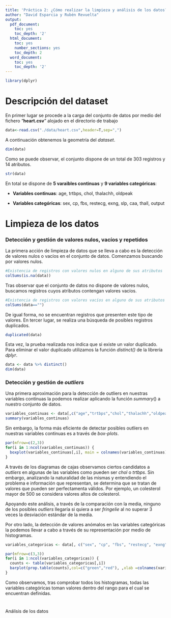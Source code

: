 ---
title: 'Práctica 2: ¿Cómo realizar la limpieza y análisis de los datos?'
author: "David Esparcia y Rubén Revuelta"
output:
  pdf_document:
    toc: yes
    toc_depth: '2'
  html_document:
    toc: yes
    number_sections: yes
    toc_depth: 2
  word_document:
    toc: yes
    toc_depth: '2'
---

```{r}
library(dplyr)
```

# Descripción del dataset

En primer lugar se procede a la carga del conjunto de datos por medio del fichero "**heart.csv**" alojado en el directorio de trabajo

```{r}
data<-read.csv("./data/heart.csv",header=T,sep=",")
```

A continuación obtenemos la geometría del *dataset*.

```{r}
dim(data)
```

Como se puede observar, el conjunto dispone de un total de 303 registros y 14 atributos.

```{r}
str(data)
```

En total se dispone de **5 varaibles continuas** y **9 variables categóricas**:

-   **Variables continuas**: age, trtbps, chol, thalachh, oldpeak

-   **Variables categóricas**: sex, cp, fbs, restecg, exng, slp, caa, thall, output

# Limpieza de los datos

### Detección y gestión de valores nulos, vacíos y repetidos

La primera acción de limpieza de datos que se lleva a cabo es la detección de valores nulos o vacíos en el conjunto de datos. Comenzamos buscando por valores nulos.

```{r}
#Existencia de registros con valores nulos en alguno de sus atributos
colSums(is.na(data))
```

Tras observar que el conjunto de datos no dispone de valores nulos, buscamos registros cuyos atributos contengan valores vacíos.

```{r}
#Existencia de registros con valores vacíos en alguno de sus atributos
colSums(data=="")
```

De igual forma, no se encuentran registros que presenten este tipo de valores. En tercer lugar, se realiza una búsqueda de posibles registros duplicados.

```{r}
duplicated(data)
```

Esta vez, la prueba realizada nos indica que si existe un valor duplicado. Para eliminar el valor duplicado utilizamos la función *distinct()* de la librería *dplyr*.

```{r}
data <- data %>% distinct()
dim(data)
```

### Detección y gestión de *outliers*

Una primera aproximación para la detección de outliers en nuestras variables contínuas la podemos realizar aplicando la función *summary*() a nuestro conjunto de datos.

```{r}
variables_continuas <- data[,c("age","trtbps","chol","thalachh","oldpeak")]
summary(variables_continuas)
```

Sin embargo, la forma más eficiente de detectar posibles outliers en nuestras variables continuas es a través de *box-plots*.

```{r}
par(mfrow=c(2,3))
for(i in 1:ncol(variables_continuas)) {
  boxplot(variables_continuas[,i], main = colnames(variables_continuas)[i], width = 100)
}
```

A través de los diagramas de cajas observamos ciertos candidatos a *outliers* en algunas de las variables como pueden ser *chol* o *trtbps*. Sin embargo, analizando la naturalidad de las mismas y entendiendo el problema e información que representan, se determina que se tratan de valores que pueden ser perfectamenta válidos. Por ejemplo, un colesterol mayor de 500 se considera valores altos de colesterol.

Apoyando este análisis, a través de la comparación con la media, ninguno de los posibles *outliers* llegaría si quiera a ser *fringelie* al no superar 3 veces la desviación estándar de la media.

Por otro lado, la detección de valores anómalos en las variables categóricas la podemos llevar a cabo a través de su representación por medio de histogramas.

```{r}
variables_categoricas <- data[, c("sex", "cp", "fbs", "restecg", "exng", "slp", "caa", "thall", "output")]

par(mfrow=c(3,3))
for(i in 1:ncol(variables_categoricas)) {
  counts <- table(variables_categoricas[,i])
  barplot(prop.table(counts),col=c("green","red"), ,xlab =colnames(variables_categoricas)[i], ylab = "Porcentaje",ylim=c(0,0.8))
}
```

Como observamos, tras comprobar todos los histogramas, todas las variables categóricas toman valores dentro del rango para el cual se encuentran definidas.

# 

Análisis de los datos
